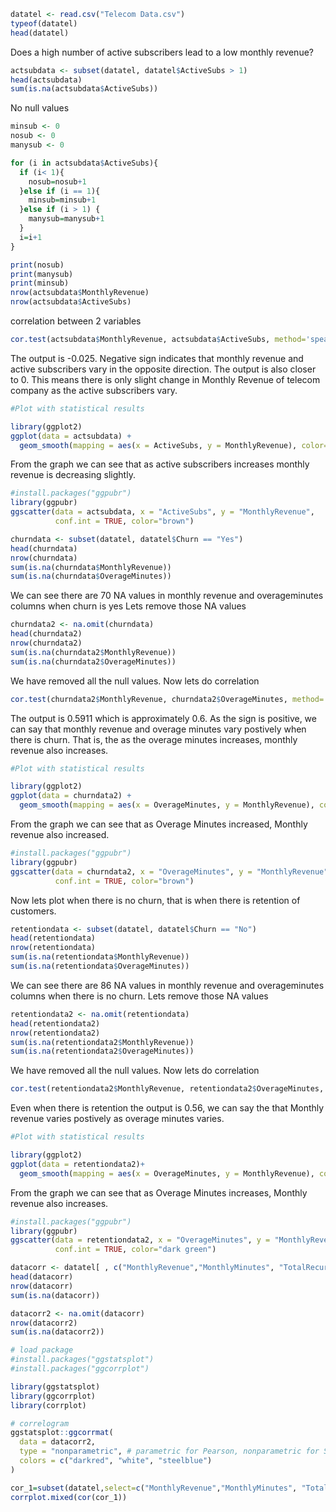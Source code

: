 ``` r
datatel <- read.csv("Telecom Data.csv")
typeof(datatel)
head(datatel)
```

Does a high number of active subscribers lead to a low monthly revenue?
```r
actsubdata <- subset(datatel, datatel$ActiveSubs > 1)
head(actsubdata)
sum(is.na(actsubdata$ActiveSubs))

```
No null values
```r
minsub <- 0
nosub <- 0
manysub <- 0

for (i in actsubdata$ActiveSubs){
  if (i< 1){
    nosub=nosub+1
  }else if (i == 1){
    minsub=minsub+1
  }else if (i > 1) {
    manysub=manysub+1
  }
  i=i+1
}

print(nosub)
print(manysub)
print(minsub)
nrow(actsubdata$MonthlyRevenue)
nrow(actsubdata$ActiveSubs)
```

correlation between 2 variables
```r
cor.test(actsubdata$MonthlyRevenue, actsubdata$ActiveSubs, method='spearman')
```

The output is -0.025. 
Negative sign indicates that monthly revenue and active subscribers vary in the opposite direction. The output is also closer to 0. This means there is only slight change in Monthly Revenue of telecom company as the active subscribers vary. 


```r

#Plot with statistical results

library(ggplot2)
ggplot(data = actsubdata) + 
  geom_smooth(mapping = aes(x = ActiveSubs, y = MonthlyRevenue), color="brown") +theme_classic()
```

From the graph we can see that as active subscribers increases monthly revenue is decreasing slightly.

```r
#install.packages("ggpubr")
library(ggpubr)
ggscatter(data = actsubdata, x = "ActiveSubs", y = "MonthlyRevenue",
          conf.int = TRUE, color="brown")
```


```r
churndata <- subset(datatel, datatel$Churn == "Yes")
head(churndata)
nrow(churndata)
sum(is.na(churndata$MonthlyRevenue))
sum(is.na(churndata$OverageMinutes))

```
We can see there are 70 NA values in monthly revenue and overageminutes columns when churn is yes
Lets remove those NA values

```r
churndata2 <- na.omit(churndata)
head(churndata2)
nrow(churndata2)
sum(is.na(churndata2$MonthlyRevenue))
sum(is.na(churndata2$OverageMinutes))
```
We have removed all the null values.
Now lets do correlation
```r
cor.test(churndata2$MonthlyRevenue, churndata2$OverageMinutes, method='spearman')
```
The output is 0.5911 which is approximately 0.6. 
As the sign is positive, we can say that monthly revenue and overage minutes vary postively when there is churn. That is, the as the overage minutes increases, monthly revenue also increases. 

```r

#Plot with statistical results

library(ggplot2)
ggplot(data = churndata2) + 
  geom_smooth(mapping = aes(x = OverageMinutes, y = MonthlyRevenue), color="brown") + theme_classic()
```
From the graph we can see that as Overage Minutes increased, Monthly revenue also increased. 

```r
#install.packages("ggpubr")
library(ggpubr)
ggscatter(data = churndata2, x = "OverageMinutes", y = "MonthlyRevenue",
          conf.int = TRUE, color="brown")
```

Now lets plot when there is no churn, that is when there is retention of customers. 

```r
retentiondata <- subset(datatel, datatel$Churn == "No")
head(retentiondata)
nrow(retentiondata)
sum(is.na(retentiondata$MonthlyRevenue))
sum(is.na(retentiondata$OverageMinutes))

```

We can see there are 86 NA values in monthly revenue and overageminutes columns when there is no churn.
Lets remove those NA values

```r
retentiondata2 <- na.omit(retentiondata)
head(retentiondata2)
nrow(retentiondata2)
sum(is.na(retentiondata2$MonthlyRevenue))
sum(is.na(retentiondata2$OverageMinutes))
```

We have removed all the null values.
Now lets do correlation
```r
cor.test(retentiondata2$MonthlyRevenue, retentiondata2$OverageMinutes, method='spearman')
```
Even when there is retention the output is 0.56, we can say the that Monthly revenue varies postively as overage minutes varies. 
```r

#Plot with statistical results

library(ggplot2)
ggplot(data = retentiondata2)+
  geom_smooth(mapping = aes(x = OverageMinutes, y = MonthlyRevenue), color="dark green" ) + theme_classic()
```
From the graph we can see that as Overage Minutes increases, Monthly revenue also increases. 
```r
#install.packages("ggpubr")
library(ggpubr)
ggscatter(data = retentiondata2, x = "OverageMinutes", y = "MonthlyRevenue",
          conf.int = TRUE, color="dark green")
```

```r
datacorr <- datatel[ , c("MonthlyRevenue","MonthlyMinutes", "TotalRecurringCharge","CustomerCareCalls","ThreewayCalls","ReceivedCalls","OutboundCalls","MonthsInService","HandsetPrice","CreditRating")]   
head(datacorr)
nrow(datacorr)
sum(is.na(datacorr))
```
```r
datacorr2 <- na.omit(datacorr)
nrow(datacorr2)
sum(is.na(datacorr2))
```

```r
# load package
#install.packages("ggstatsplot")
#install.packages("ggcorrplot")

library(ggstatsplot)
library(ggcorrplot)
library(corrplot)

# correlogram
ggstatsplot::ggcorrmat(
  data = datacorr2,
  type = "nonparametric", # parametric for Pearson, nonparametric for Spearman's correlation
  colors = c("darkred", "white", "steelblue") 
)

```

```r
cor_1=subset(datatel,select=c("MonthlyRevenue","MonthlyMinutes", "TotalRecurringCharge","CustomerCareCalls","ThreewayCalls","ReceivedCalls","OutboundCalls"))
corrplot.mixed(cor(cor_1))
```

